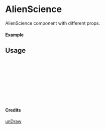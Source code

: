
<Meta of={AlienScience} title="unDraw/AlienScience" />

# AlienScience

AlienScience component with different props.

#### Example

<Canvas of={AlienScience.Primary} />

## Usage

```ts
import { AlienScience } from "yadl-ui";

const Example = () => {
  return (
      <AlienScience />
  );
};

export default Example;
```

#### Credits
[unDraw](https://undraw.co/illustrations)

